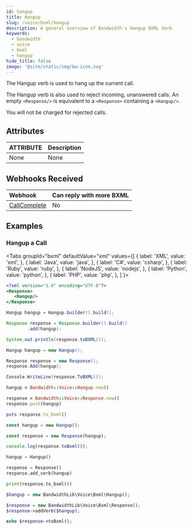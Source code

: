 ---
id: hangup
title: Hangup
slug: /voice/bxml/hangup
description: A general overview of Bandwidth's Hangup BXML Verb
keywords:
  - bandwidth
  - voice
  - bxml
  - hangup
hide_title: false
image: '@site/static/img/bw-icon.svg'
---


The Hangup verb is used to hang up the current call.

The Hangup verb is also used to reject incoming, unanswered calls. An empty `<Response/>` is equivalent to a `<Response>` containing a `<Hangup/>`.

You will not be charged for rejected calls.

## Attributes

| ATTRIBUTE | Description |
|:----------|:------------|
| None      | None        |

## Webhooks Received

| Webhook                                        | Can reply with more BXML |
|:-----------------------------------------------|:-------------------------|
| [CallComplete](docs/voice/webhooks/disconnect) | No                       |

## Examples

### Hangup a Call

<Tabs
  groupId="bxml"
  defaultValue="xml"
  values={[
    { label: 'XML', value: 'xml', },
    { label: 'Java', value: 'java', },
    { label: 'C#', value: 'csharp', },
    { label: 'Ruby', value: 'ruby', },
    { label: 'NodeJS', value: 'nodejs', },
    { label: 'Python', value: 'python', },
    { label: 'PHP', value: 'php', },
  ]
}>
<TabItem value="xml">

```xml
<?xml version="1.0" encoding="UTF-8"?>
<Response>
   <Hangup/>
</Response>
```

</TabItem>
<TabItem value="java">

```java
Hangup hangup = Hangup.builder().build();

Response response = Response.builder().build()
        .add(hangup);

System.out.println(response.toBXML());
```

</TabItem>
<TabItem value="csharp">

```csharp
Hangup hangup = new Hangup();

Response response = new Response();
response.Add(hangup);

Console.WriteLine(response.ToBXML());
```

</TabItem>
<TabItem value="ruby">

```ruby
hangup = Bandwidth::Voice::Hangup.new()

response = Bandwidth::Voice::Response.new()
response.push(hangup)

puts response.to_bxml()
```

</TabItem>
<TabItem value="nodejs">

```js
const hangup = new Hangup();

const response = new Response(hangup);

console.log(response.toBxml());
```

</TabItem>
<TabItem value="python">

```python
hangup = Hangup()

response = Response()
response.add_verb(hangup)

print(response.to_bxml())
```

</TabItem>
<TabItem value="php">

```php
$hangup = new BandwidthLib\Voice\Bxml\Hangup();

$response = new BandwidthLib\Voice\Bxml\Response();
$response->addVerb($hangup);

echo $response->toBxml();
```

</TabItem>
</Tabs>

